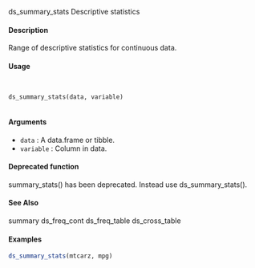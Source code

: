 
ds_summary_stats Descriptive statistics

#### Description 
 
Range of descriptive statistics for continuous data.

#### Usage 
<pre><code>

ds_summary_stats(data, variable)

</code></pre>
#### Arguments 
 
* ``data`` : A data.frame or tibble.
* ``variable`` :   Column in data.

#### Deprecated function
summary_stats() has been deprecated. Instead use ds_summary_stats().

#### See Also
summary ds_freq_cont ds_freq_table ds_cross_table

#### Examples 
```r

ds_summary_stats(mtcarz, mpg)
```
